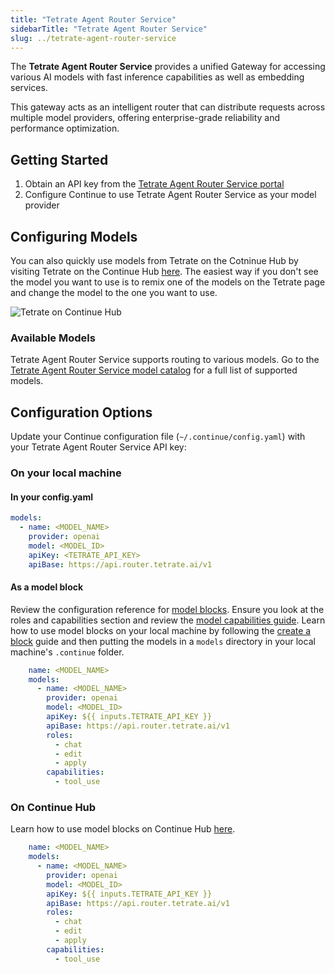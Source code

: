 ```yaml
---
title: "Tetrate Agent Router Service"
sidebarTitle: "Tetrate Agent Router Service"
slug: ../tetrate-agent-router-service
---
```


The **Tetrate Agent Router Service** provides a unified Gateway for accessing various AI models with fast inference capabilities as well as embedding services.

This gateway acts as an intelligent router that can distribute requests across multiple model providers, offering enterprise-grade reliability and performance optimization.

## Getting Started

1. Obtain an API key from the [Tetrate Agent Router Service portal](https://api.router.tetrate.ai/)
2. Configure Continue to use Tetrate Agent Router Service as your model provider

## Configuring Models

You can also quickly use models from Tetrate on the Cotninue Hub by visiting Tetrate on the Continue Hub [here](https://hub.continue.dev/tetrate). The easiest way if you don't see the model you want to use is to remix one of the models on the Tetrate page and change the model to the one you want to use.

![Tetrate on Continue Hub](../assets/tetrate-remix.png)

### Available Models

Tetrate Agent Router Service supports routing to various models.
Go to the [Tetrate Agent Router Service model catalog](https://router.tetrate.ai/models) for a full list of supported models.

## Configuration Options

Update your Continue configuration file (`~/.continue/config.yaml`) with your Tetrate Agent Router Service API key:

### On your local machine

#### In your config.yaml

```yaml title="config.yaml"
models:
  - name: <MODEL_NAME>
    provider: openai
    model: <MODEL_ID>
    apiKey: <TETRATE_API_KEY>
    apiBase: https://api.router.tetrate.ai/v1
```

#### As a model block

Review the configuration reference for [model blocks](/reference#models). Ensure you look at the roles and capabilities section and review the [model capabilities guide](/customize/deep-dives/model-capabilities).
Learn how to use model blocks on your local machine by following the [create a block](/hub/blocks/create-a-block) guide and then putting the models in a `models` directory in your local machine's `.continue` folder.

```yaml
    name: <MODEL_NAME>
    models:
      - name: <MODEL_NAME>
        provider: openai
        model: <MODEL_ID>
        apiKey: ${{ inputs.TETRATE_API_KEY }}
        apiBase: https://api.router.tetrate.ai/v1
        roles:
          - chat
          - edit
          - apply
        capabilities:
          - tool_use
```

### On Continue Hub
Learn how to use model blocks on Continue Hub [here](/hub/blocks/create-a-block).

```yaml
    name: <MODEL_NAME>
    models:
      - name: <MODEL_NAME>
        provider: openai
        model: <MODEL_ID>
        apiKey: ${{ inputs.TETRATE_API_KEY }}
        apiBase: https://api.router.tetrate.ai/v1
        roles:
          - chat
          - edit
          - apply
        capabilities:
          - tool_use
```

